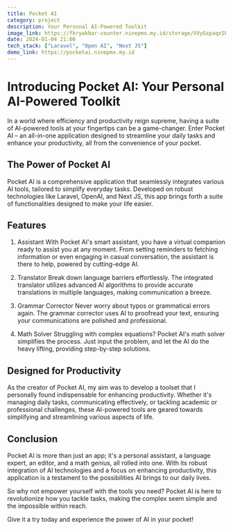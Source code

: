 ```yaml
---
title: Pocket AI
category: project
description: Your Personal AI-Powered Toolkit
image_link: https://fkryakbar-counter.ninepmx.my.id/storage/VVyGspaqxSPAcqWeHPG7aeoJQzLSUgwOspaGLiCn.jpg
date: 2024-01-04 21:00
tech_stack: ["Laravel", "Open AI", "Next JS"]
demo_link: https://pocketai.ninepmx.my.id
---
```


# Introducing Pocket AI: Your Personal AI-Powered Toolkit

In a world where efficiency and productivity reign supreme, having a suite of AI-powered tools at your fingertips can be a game-changer. Enter Pocket AI – an all-in-one application designed to streamline your daily tasks and enhance your productivity, all from the convenience of your pocket.

## The Power of Pocket AI

Pocket AI is a comprehensive application that seamlessly integrates various AI tools, tailored to simplify everyday tasks. Developed on robust technologies like Laravel, OpenAI, and Next JS, this app brings forth a suite of functionalities designed to make your life easier.

## Features

1. Assistant
With Pocket AI's smart assistant, you have a virtual companion ready to assist you at any moment. From setting reminders to fetching information or even engaging in casual conversation, the assistant is there to help, powered by cutting-edge AI.

2. Translator
Break down language barriers effortlessly. The integrated translator utilizes advanced AI algorithms to provide accurate translations in multiple languages, making communication a breeze.

3. Grammar Corrector
Never worry about typos or grammatical errors again. The grammar corrector uses AI to proofread your text, ensuring your communications are polished and professional.

4. Math Solver
Struggling with complex equations? Pocket AI's math solver simplifies the process. Just input the problem, and let the AI do the heavy lifting, providing step-by-step solutions.

## Designed for Productivity
As the creator of Pocket AI, my aim was to develop a toolset that I personally found indispensable for enhancing productivity. Whether it's managing daily tasks, communicating effectively, or tackling academic or professional challenges, these AI-powered tools are geared towards simplifying and streamlining various aspects of life.

## Conclusion
Pocket AI is more than just an app; it's a personal assistant, a language expert, an editor, and a math genius, all rolled into one. With its robust integration of AI technologies and a focus on enhancing productivity, this application is a testament to the possibilities AI brings to our daily lives.

So why not empower yourself with the tools you need? Pocket AI is here to revolutionize how you tackle tasks, making the complex seem simple and the impossible within reach.

Give it a try today and experience the power of AI in your pocket!